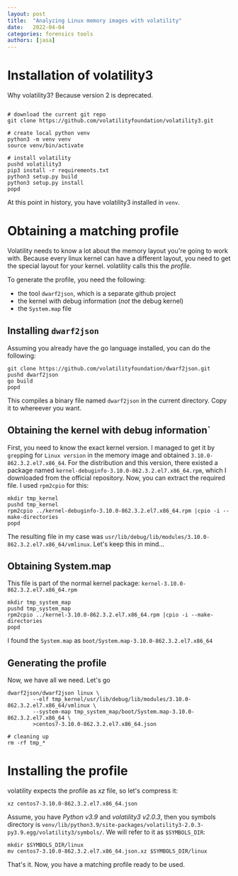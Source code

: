 ```yaml
---
layout: post
title:  "Analyzing Linux memory images with volatility"
date:   2022-04-04
categories: forensics tools
authors: [jasa]
---
```


# Installation of volatility3

Why volatility3? Because version 2 is deprecated.

```shell

# download the current git repo
git clone https://github.com/volatilityfoundation/volatility3.git

# create local python venv
python3 -m venv venv
source venv/bin/activate

# install volatility
pushd volatility3
pip3 install -r requirements.txt
python3 setup.py build
python3 setup.py install
popd
```

At this point in history, you have volatility3 installed in `venv`.

# Obtaining a matching profile

Volatility needs to know a lot about the memory layout you're going to work with. Because every linux kernel can have a different layout, you need to get the special layout for your kernel. volatility calls this the *profile*.

To generate the profile, you need the following:
 - the tool `dwarf2json`, which is a separate github project
 - the kernel with debug information (*not* the debug kernel)
 - the `System.map` file

## Installing `dwarf2json`

Assuming you already have the go language installed, you can do the following:

```shell
git clone https://github.com/volatilityfoundation/dwarf2json.git
pushd dwarf2json
go build
popd
```

This compiles a binary file named `dwarf2json` in the current directory. Copy it to whereever you want.

## Obtaining the kernel with debug information`

First, you need to know the exact kernel version. I managed to get it by `grep`ping for `Linux version` in the memory image and obtained `3.10.0-862.3.2.el7.x86_64`. For the distribution and this version, there existed a package named `kernel-debuginfo-3.10.0-862.3.2.el7.x86_64.rpm`, which I downloaded from the official repository. Now, you can extract the required file. I used `rpm2cpio` for this:

```shell
mkdir tmp_kernel
pushd tmp_kernel
rpm2cpio ../kernel-debuginfo-3.10.0-862.3.2.el7.x86_64.rpm |cpio -i --make-directories
popd
```

The resulting file in my case was `usr/lib/debug/lib/modules/3.10.0-862.3.2.el7.x86_64/vmlinux`. Let's keep this in mind...

## Obtaining System.map

This file is part of the normal kernel package: `kernel-3.10.0-862.3.2.el7.x86_64.rpm`

```shell
mkdir tmp_system_map
pushd tmp_system_map
rpm2cpio ../kernel-3.10.0-862.3.2.el7.x86_64.rpm |cpio -i --make-directories
popd
```

I found the `System.map` as `boot/System.map-3.10.0-862.3.2.el7.x86_64`

## Generating the profile

Now, we have all we need. Let's go

```shell
dwarf2json/dwarf2json linux \
        --elf tmp_kernel/usr/lib/debug/lib/modules/3.10.0-862.3.2.el7.x86_64/vmlinux \
        --system-map tmp_system_map/boot/System.map-3.10.0-862.3.2.el7.x86_64 \
        >centos7-3.10.0-862.3.2.el7.x86_64.json

# cleaning up
rm -rf tmp_*
```

# Installing the profile

volatility expects the profile as *xz* file, so let's compress it:

```shell
xz centos7-3.10.0-862.3.2.el7.x86_64.json
```

Assume, you have *Python v3.9* and *volatility3 v2.0.3*, then you symbols directory is `venv/lib/python3.9/site-packages/volatility3-2.0.3-py3.9.egg/volatility3/symbols/`. We will refer to it as `$SYMBOLS_DIR`:

```shell
mkdir $SYMBOLS_DIR/linux
mv centos7-3.10.0-862.3.2.el7.x86_64.json.xz $SYMBOLS_DIR/linux
```

That's it. Now, you have a matching profile ready to be used.
